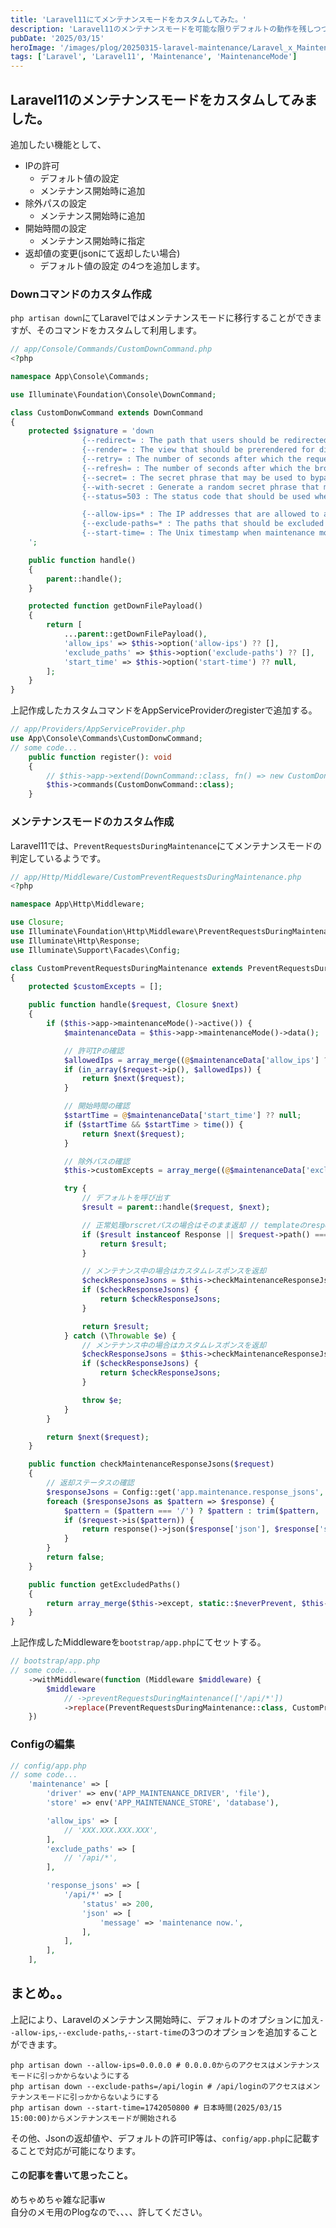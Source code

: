 ```yaml
---
title: 'Laravel11にてメンテナンスモードをカスタムしてみた。'
description: 'Laravel11のメンテナンスモードを可能な限りデフォルトの動作を残しつつカスタムしてみた。'
pubDate: '2025/03/15'
heroImage: '/images/plog/20250315-laravel-maintenance/Laravel_x_Maintenance.png'
tags: ['Laravel', 'Laravel11', 'Maintenance', 'MaintenanceMode']
---
```


## Laravel11のメンテナンスモードをカスタムしてみました。

追加したい機能として、

- IPの許可
  - デフォルト値の設定
  - メンテナンス開始時に追加
- 除外パスの設定
  - メンテナンス開始時に追加
- 開始時間の設定
  - メンテナンス開始時に指定
- 返却値の変更(jsonにて返却したい場合)
  - デフォルト値の設定
    の4つを追加します。

### Downコマンドのカスタム作成

`php artisan down`にてLaravelではメンテナンスモードに移行することができますが、そのコマンドをカスタムして利用します。

```php
// app/Console/Commands/CustomDownCommand.php
<?php

namespace App\Console\Commands;

use Illuminate\Foundation\Console\DownCommand;

class CustomDonwCommand extends DownCommand
{
    protected $signature = 'down
                {--redirect= : The path that users should be redirected to}
                {--render= : The view that should be prerendered for display during maintenance mode}
                {--retry= : The number of seconds after which the request may be retried}
                {--refresh= : The number of seconds after which the browser may refresh}
                {--secret= : The secret phrase that may be used to bypass maintenance mode}
                {--with-secret : Generate a random secret phrase that may be used to bypass maintenance mode}
                {--status=503 : The status code that should be used when returning the maintenance mode response}

                {--allow-ips=* : The IP addresses that are allowed to access the application while maintenance mode is enabled}
                {--exclude-paths=* : The paths that should be excluded from maintenance mode}
                {--start-time= : The Unix timestamp when maintenance mode should start}
    ';

    public function handle()
    {
        parent::handle();
    }

    protected function getDownFilePayload()
    {
        return [
            ...parent::getDownFilePayload(),
            'allow_ips' => $this->option('allow-ips') ?? [],
            'exclude_paths' => $this->option('exclude-paths') ?? [],
            'start_time' => $this->option('start-time') ?? null,
        ];
    }
}
```

上記作成したカスタムコマンドをAppServiceProviderのregisterで追加する。

```php
// app/Providers/AppServiceProvider.php
use App\Console\Commands\CustomDonwCommand;
// some code...
    public function register(): void
    {
        // $this->app->extend(DownCommand::class, fn() => new CustomDonwCommand);
        $this->commands(CustomDonwCommand::class);
    }
```

### メンテナンスモードのカスタム作成

Laravel11では、`PreventRequestsDuringMaintenance`にてメンテナンスモードの判定しているようです。

```php
// app/Http/Middleware/CustomPreventRequestsDuringMaintenance.php
<?php

namespace App\Http\Middleware;

use Closure;
use Illuminate\Foundation\Http\Middleware\PreventRequestsDuringMaintenance;
use Illuminate\Http\Response;
use Illuminate\Support\Facades\Config;

class CustomPreventRequestsDuringMaintenance extends PreventRequestsDuringMaintenance
{
    protected $customExcepts = [];

    public function handle($request, Closure $next)
    {
        if ($this->app->maintenanceMode()->active()) {
            $maintenanceData = $this->app->maintenanceMode()->data();

            // 許可IPの確認
            $allowedIps = array_merge((@$maintenanceData['allow_ips'] ?? []), Config::get('app.maintenance.allow_ips', []));
            if (in_array($request->ip(), $allowedIps)) {
                return $next($request);
            }

            // 開始時間の確認
            $startTime = @$maintenanceData['start_time'] ?? null;
            if ($startTime && $startTime > time()) {
                return $next($request);
            }

            // 除外パスの確認
            $this->customExcepts = array_merge((@$maintenanceData['exclude_paths'] ?? []), Config::get('app.maintenance.exclude_paths', []));

            try {
                // デフォルトを呼び出す
                $result = parent::handle($request, $next);

                // 正常処理orscretパスの場合はそのまま返却 // templateのresponseはどうにかしよう。。。w
                if ($result instanceof Response || $request->path() === $maintenanceData['secret']) {
                    return $result;
                }

                // メンテナンス中の場合はカスタムレスポンスを返却
                $checkResponseJsons = $this->checkMaintenanceResponseJsons($request);
                if ($checkResponseJsons) {
                    return $checkResponseJsons;
                }

                return $result;
            } catch (\Throwable $e) {
                // メンテナンス中の場合はカスタムレスポンスを返却
                $checkResponseJsons = $this->checkMaintenanceResponseJsons($request);
                if ($checkResponseJsons) {
                    return $checkResponseJsons;
                }

                throw $e;
            }
        }

        return $next($request);
    }

    public function checkMaintenanceResponseJsons($request)
    {
        // 返却ステータスの確認
        $responseJsons = Config::get('app.maintenance.response_jsons', []);
        foreach ($responseJsons as $pattern => $response) {
            $pattern = ($pattern === '/') ? $pattern : trim($pattern, '/');
            if ($request->is($pattern)) {
                return response()->json($response['json'], $response['status']);
            }
        }
        return false;
    }

    public function getExcludedPaths()
    {
        return array_merge($this->except, static::$neverPrevent, $this->customExcepts);
    }
}
```

上記作成したMiddlewareを`bootstrap/app.php`にてセットする。

```php
// bootstrap/app.php
// some code...
    ->withMiddleware(function (Middleware $middleware) {
        $middleware
            // ->preventRequestsDuringMaintenance(['/api/*'])
            ->replace(PreventRequestsDuringMaintenance::class, CustomPreventRequestsDuringMaintenance::class); // メンテナンスをカスタムに変更
    })
```

### Configの編集

```php
// config/app.php
// some code...
    'maintenance' => [
        'driver' => env('APP_MAINTENANCE_DRIVER', 'file'),
        'store' => env('APP_MAINTENANCE_STORE', 'database'),

        'allow_ips' => [
            // 'XXX.XXX.XXX.XXX',
        ],
        'exclude_paths' => [
            // '/api/*',
        ],

        'response_jsons' => [
            '/api/*' => [
                'status' => 200,
                'json' => [
                    'message' => 'maintenance now.',
                ],
            ],
        ],
    ],
```

## まとめ。。

上記により、Laravelのメンテナンス開始時に、デフォルトのオプションに加え`--allow-ips`,`--exclude-paths`,`--start-time`の3つのオプションを追加することができます。

```shell
php artisan down --allow-ips=0.0.0.0 # 0.0.0.0からのアクセスはメンテナンスモードに引っかからないようにする
php artisan down --exclude-paths=/api/login # /api/loginのアクセスはメンテナンスモードに引っかからないようにする
php artisan down --start-time=1742050800 # 日本時間(2025/03/15 15:00:00)からメンテナンスモードが開始される
```

その他、Jsonの返却値や、デフォルトの許可IP等は、`config/app.php`に記載することで対応が可能になります。

#### この記事を書いて思ったこと。

めちゃめちゃ雑な記事w  
自分のメモ用のPlogなので、、、、許してください。
